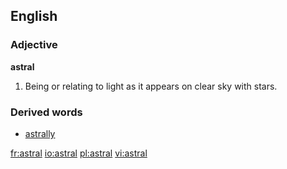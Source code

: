 ==English==

===Adjective===
'''astral'''
# Being or relating to light as it appears on clear sky with stars. 
{{seeCites}}

===Derived words===
*[[astrally]]

[[fr:astral]]
[[io:astral]]
[[pl:astral]]
[[vi:astral]]